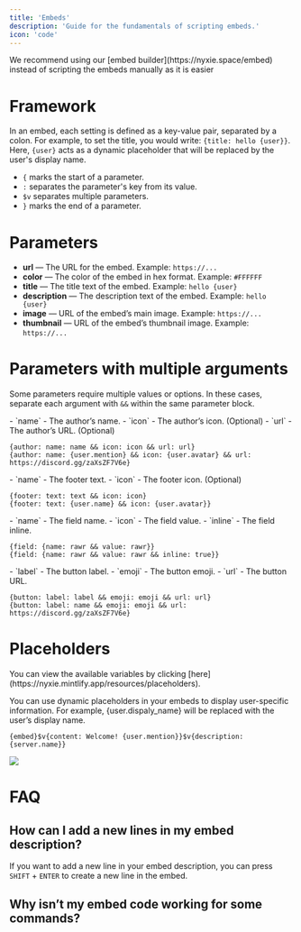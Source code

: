 ```yaml
---
title: 'Embeds'
description: 'Guide for the fundamentals of scripting embeds.'
icon: 'code'
---
```



<Tip>
We recommend using our [embed builder](https://nyxie.space/embed) instead of scripting the embeds manually as it is easier
</Tip>

# Framework


In an embed, each setting is defined as a key-value pair, separated by a colon. For example, to set the title, you would write: `{title: hello {user}}`. Here, `{user}` acts as a dynamic placeholder that will be replaced by the user's display name.

- `{` marks the start of a parameter.
- `:` separates the parameter's key from its value.
- `$v` separates multiple parameters.
- `}` marks the end of a parameter.

# Parameters

- **url** — The URL for the embed. Example: `https://...`
- **color** — The color of the embed in hex format. Example: `#FFFFFF`
- **title** — The title text of the embed. Example: `hello {user}`
- **description** — The description text of the embed. Example: `hello {user}`
- **image** — URL of the embed’s main image. Example: `https://...`
- **thumbnail** — URL of the embed’s thumbnail image. Example: `https://...`

# Parameters with multiple arguments

Some parameters require multiple values or options. In these cases, separate each argument with `&&` within the same parameter block.


<Accordion title="Author">
  - `name` - The author’s name.
  - `icon` - The author’s icon. (Optional)
  - `url` - The author’s URL. (Optional)

```
{author: name: name && icon: icon && url: url}
{author: name: {user.mention} && icon: {user.avatar} && url: https://discord.gg/zaXsZF7V6e}
```
</Accordion>
<Accordion title="Footer">
  - `name` - The footer text.
  - `icon` - The footer icon. (Optional)

```
{footer: text: text && icon: icon}
{footer: text: {user.name} && icon: {user.avatar}}
```
</Accordion>
<Accordion title="Field">
  - `name` - The field name.
  - `icon` - The field value.
  - `inline` - The field inline. 

```
{field: {name: rawr && value: rawr}}
{field: {name: rawr && value: rawr && inline: true}}
```
</Accordion>
<Accordion title="Button">
  - `label` - The button label.
  - `emoji` - The button emoji.
  - `url` - The button URL.

```
{button: label: label && emoji: emoji && url: url}
{button: label: name && emoji: emoji && url: https://discord.gg/zaXsZF7V6e}
```
</Accordion>

# Placeholders

<Info>
You can view the available variables by clicking [here](https://nyxie.mintlify.app/resources/placeholders).
</Info>

You can use dynamic placeholders in your embeds to display user-specific information. For example, {user.dispaly_name} will be replaced with the user’s display name.

```
{embed}$v{content: Welcome! {user.mention}}$v{description: {server.name}}
```
<Frame>
  <img src="/images/ce.png" />
</Frame>



# FAQ

## How can I add a new lines in my embed description?

If you want to add a new line in your embed description, you can press `SHIFT` + `ENTER` to create a new line in the embed.

## Why isn’t my embed code working for some commands?

